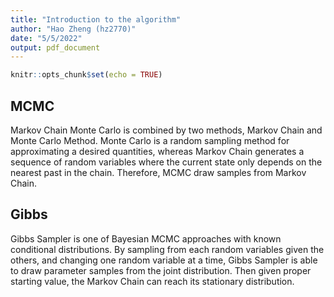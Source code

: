 ```yaml
---
title: "Introduction to the algorithm"
author: "Hao Zheng (hz2770)"
date: "5/5/2022"
output: pdf_document
---
```


```r
knitr::opts_chunk$set(echo = TRUE)
```

## MCMC
Markov Chain Monte Carlo is combined by two methods, Markov Chain and Monte Carlo Method. Monte Carlo is a random sampling method for approximating a desired quantities, whereas Markov Chain generates a sequence of random variables where the current state only depends on the nearest past in the chain. Therefore, MCMC draw samples from Markov Chain.

## Gibbs
Gibbs Sampler is one of Bayesian MCMC approaches with known conditional distributions. By sampling from each random variables given the others, and changing one random variable at a time, Gibbs Sampler is able to draw parameter samples from the joint distribution. Then given proper starting value, the Markov Chain can reach its stationary distribution.
